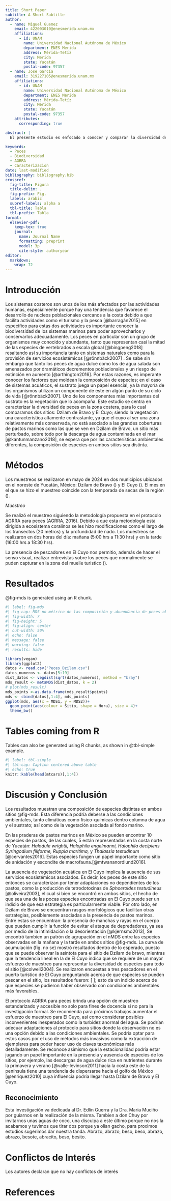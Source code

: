 ```yaml
---
title: Short Paper
subtitle: A Short Subtitle
author:
  - name: Miguel Guemez
    email: 422003010@enesmerida.unam.mx
    affiliations: 
      - id: UNAM
        name: Universidad Nacional Autónoma de México
        department: ENES Merida
        address: Mérida-Tetíz
        city: Merida
        state: Yucatán
        postal-code: 97357
  - name: Jose García
    email: 319227105@enesmerida.unam.mx
    affiliations:
      - id: UNAM
        name: Universidad Nacional Autónoma de México
        department: ENES Merida
        address: Mérida-Tetíz
        city: Merida
        state: Yucatán
        postal-code: 97357
    attributes:
      corresponding: true

abstract: |
  El presente estudio es enfocado a conocer y comparar la diversidad de especies de peces en dos sitios dentro del Estado de Yucatán con diferentes condiciones ambientales, Dzilam de Bravo y El Cuyo. Se utilizó el protocolo AGRRA para muestreo de peces en ambos sitios y en dos tiempos (mañana y tarde). Los resultados mostraron una diferencia en las especies observadas tanto en espacio como en tiempo, sin embargo, fueron o no significativas. Este estudio provee de una base para la investigación, programas de coservación y manejo de recursos. Se recomienda para futuros trabajos muestreos en escalas más amplias de tiempo, así como la medición de las variables ambientales.

keywords:
  - Peces
  - Biodiversidad
  - AGRRA
  - Caracterizacion 
date: last-modified
bibliography: bibliography.bib 
crossref: 
  fig-title: Figura
  title-delim: .
  fig-prefix: Fig.
  labels: arabic
  subref-labels: alpha a
  tbl-title: Tabla
  tbl-prefix: Tabla
format: 
  elsevier-pdf:
    keep-tex: true 
    journal: 
      name: Journal Name 
      formatting: preprint 
      model: 3p 
      cite-style: authoryear 
editor: 
  markdown: 
    wrap: 72 
---
```


# Introducción

Los sistemas costeros son unos de los más afectados por las actividades
humanas, especialmente porque hay una tendencia que favorece el
desarrollo de nucleos poblacionales cercanos a la costa debido a que
facilita actividades como el turismo y la pesca [@barragán2015] en
especifico para estas dos actividades es importante conocer la
biodiversidad de los sistemas marinos para poder aprovecharlos y
conservarlos adecuadamente. Los peces en particular son un grupo de
organismos muy conocido y abundante, tanto que representan casi la mitad
de las especies de vertebrados a escala global [@bingpeng2018]
resaltando así su importancia tanto en sistemas naturales como para la
provisión de servicios ecosistémicos [@rönnbäck2007] . Se sabe sin
embargo que tanto los peces de agua dulce como los de agua salada son
amenazados por dramáticos decrementos poblacionales y un riesgo de
extinción en aumento [@arthington2016]. Por estas razones, es imperante
conocer los factores que moldean la composición de especies; en el caso
de sistemas acuáticos, el sustrato juega un papel esencial, ya la
mayoría de los organismos utilizan un componente de este en algún punto
de su ciclo de vida [@rönnbäck2007]. Uno de los componentes más
importantes del sustrato es la vegetación que lo acompaña. Este estudio
se centra en caracterizar la diversidad de peces en la zona costera,
para lo cual comparamos dos sitios: Dzilam de Bravo y El Cuyo; siendo la
vegetación una caracteristica altamente contrastante, ya que el cuyo al
ser una zona relativamente más conservada, no está asociado a las
grandes coberturas de pastos marinos como las que se ven en Dzilam de
Bravo, un sitio más perturbado, sobre todo por la descarga de agua
contaminada en el mar [@kantunmanzano2018], se espera que por las
características ambientales diferentes, la composición de especies en
ambos sitios sea distinta.

# Métodos

Los muestreos se realizaron en mayo de 2024 en dos municipios ubicados
en el noreste de Yucatán, México: Dzilam de Bravo () y El Cuyo (). El
mes en el que se hizo el muestreo coincide con la temporada de secas de
la región ().

*Muestreo*

Se realizó el muestreo siguiendo la metodología propuesta en el
protocolo AGRRA para peces (AGRRA, 2016). Debido a que esta metodología
esta dirigida a ecosistema coralinos se les hizo modificaciones como el
largo de los transectos (20 metros) y la profundidad de nado. Los
muestreos se realizaron en dos horas del día: mañana (5:00 hrs a 11:30
hrs) y en la tarde (16:00 hrs a 18:30 hrs).

La presencia de pescadores en El Cuyo nos permitio, además de hacer el
senso visual, realizar entrevistas sobre los peces que normalmente se
puden capturar en la zona del muelle turistico ().

# Resultados

@fig-mds is generated using an R chunk.

```r
#| label: fig-mds
#| fig-cap: MDS no métrico de las composición y abunndancia de peces observadas en Dzilam y el Cuyo, en horario matutino y vespertino.
#| fig-width: 7
#| fig-height: 5
#| fig-align: center
#| out-width: 50%
#| echo: false
#| message: false
#| warning: false
#| results: hide

library(vegan)
library(ggplot2)
datos <- read.csv("Peces_Dzilam.csv")
datos_numeros <- datos[5:19]
dist_datos <- vegdist(sqrt(datos_numeros), method = "bray")
mds_result <- metaMDS(dist_datos, k = 2)
# plot(mds_result)
mds_points <-as.data.frame(mds_result$points)
mds <- cbind(datos[,1:4], mds_points)
ggplot(mds, aes(x = MDS1, y = MDS2))+
  geom_point(aes(colour = Sitio, shape = Hora), size = 4)+
  theme_bw()


```

# Tables coming from R

Tables can also be generated using R chunks, as shown in @tbl-simple
example.

```r
#| label: tbl-simple
#| tbl-cap: Caption centered above table
#| echo: true
knitr::kable(head(mtcars)[,1:4])
```

# Discusión y Conclusión {.unnumbered}

Los resultados muestran una composición de especies distintas en ambos
sitios @fig-mds. Esta diferencia podría deberse a las condiciones
ambientales, tanto climáticas como fisico-químicas dentro columna de
agua y el sustrato; así como de la vegetación asociada al fondo marino.

En las praderas de pastos marinos en México se pueden encontrar 10
especies de pastos, de las cuales, 5 están representadas en la costa
norte de Yucatán: *Halodule wrightii, Halophila engelmanni, Halophila
decipiens Syringodium filiforme, Ruppia maritima,* y *Thalassia
testudinum* [@cervantes2016]*.* Estas especies fungen un papel
importante como sitio de anidación y escondite de
macrofauna.[@mtwananordlund2016].

La ausencia de vegetación acuática en El Cuyo implica la ausencia de sus
servicios ecosistémicos asociados. Es decir, los peces de este sitio
entonces se caracterizan por tener adaptaciones no dependientes de los
pastos, como la producción de tetrodotoxinas de *Sphoeroides
testudineus* [@oliveira2003], el cual si bien se encontró en ambos
sitios, el hecho de que sea una de las pocas especies encontradas en El
Cuyo puede ser un indicio de que esa estrategia es particularmente
viable. Por otro lado, en Dzilam de Bravo se encuentran rasgos
morfológicos que facilitan otras estrategias, posiblemente asociadas a
la presencia de pastos marinos. Entre estas se encuentran: la presencia
de manchas y rayas en el cuerpo que pueden cumplir la función de evitar
el ataque de depredadores, ya sea por medio de la intimidación o la
desorientación [@kjernsmo2013], Se encontró tambien un patrón de
agrupación en el nMDS entre las especies observadas en la mañana y la
tarde en ambos sitios @fig-mds. La curva de acumulación (fig. no se)
mostró resultados dentro de lo esperado, puesto que se puede observar la
asíntota para el sitio de Dzilam de bravo, mientras que la tendencia
lineal en la de El Cuyo indica que se requiere de un mayor esfuerzo de
muestreo para representar la diversidad de especies para todo el sitio
[@colwell2004]. Se realizaron encuestas a tres pescadores en el puerto
turístico de El Cuyo preguntando acerca de que especies se pueden pescar
en el sitio, los resultados fueron: \[ \]; esto da un indicio acerca de
que especies se pudieron haber observado con condiciones ambientales más
favorables.

El protocolo AGRRA para peces brinda una opción de muestreo
estandarizado y accesible no solo para fines de docencia si no para la
investigación formal. Se recomienda para próximos trabajos aumentar el
esfuerzo de muestreo para El Cuyo, así como considerar posibles
inconvenientes inesperados como la turbidez anormal del agua. Se podrían
adecuar adaptaciones al protocolo para sitios donde la observación no es
una opción debido a las condiciones ambientales. Se podría optar para
estos casos por el uso de métodos más invasivos como la extracción de
ejemplares para poder hacer uso de claves taxonómicas más
detalladamente. Se reconoce asimismo que la estacionalidad podría estar
jugando un papel importante en la presencia y ausencia de especies de
los sitios, por ejemplo, las descargas de agua dulce rica en nutrientes
durante la primavera y verano [@valle-levinson2011] hacia la costa este
de la península tiene una tendencia de dispersarse hacia el golfo de
México [@enriquez2010] cuya influencia podría llegar hasta Dzilam de
Bravo y El Cuyo.

## Reconocimiento

Esta investigación va dedicada al Dr. Edlin Guerra y la Dra. Maria
Muciño por guiarnos en la realización de la misma. Tambien a don Chuy
por invitarnos unas aguas de coco, una disculpa a este último porque no
nos la acabamos y tuvimos que tirar dos porque ya olían gacho, para
proximos estudios sugerimos dar nuestra tanda. Abrazo, abrazo, beso,
beso, abrazo, abrazo, besote, abracito, beso, besito.

# Conflictos de Interés {.unnumbered}

Los autores declaran que no hay conflictos de interés

# References {.unnumbered}
